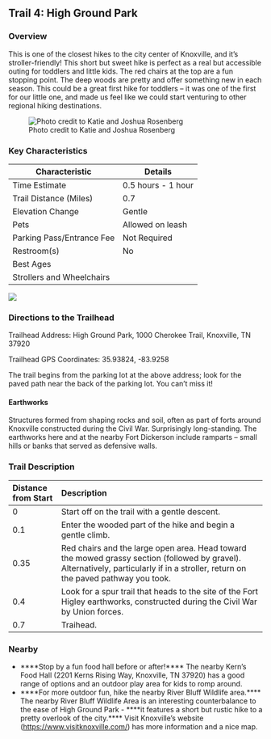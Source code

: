 ## Trail 4: High Ground Park

### Overview

This is one of the closest hikes to the city center of Knoxville, and it's stroller-friendly! This short but sweet hike is perfect as a real but accessible outing for toddlers and little kids. The red chairs at the top are a fun stopping point. The deep woods are pretty and offer something new in each season. This could be a great first hike for toddlers – it was one of the first for our little one, and made us feel like we could start venturing to other regional hiking destinations.

![Photo credit to Katie and Joshua Rosenberg](img/trail-04-figure-01.jpg)

### Key Characteristics

| **Characteristic**        | **Details**        |
|---------------------------|--------------------|
| Time Estimate             | 0.5 hours - 1 hour |
| Trail Distance (Miles)    | 0.7                |
| Elevation Change          | Gentle             |
| Pets                      | Allowed on leash   |
| Parking Pass/Entrance Fee | Not Required       |
| Restroom(s)               | No                 |
| Best Ages                 |                    |
| Strollers and Wheelchairs |                    |

![](maps/trail-04-map.jpeg)

### Directions to the Trailhead

Trailhead Address: High Ground Park, 1000 Cherokee Trail, Knoxville, TN 37920

Trailhead GPS Coordinates: 35.93824, -83.9258

The trail begins from the parking lot at the above address; look for the paved path near the back of the parking lot. You can't miss it!

::: {.callout-note appearance="simple" icon="true"}
#### Earthworks  
Structures formed from shaping rocks and soil, often as part of forts around Knoxville constructed during the Civil War. Surprisingly long-standing. The earthworks here and at the nearby Fort Dickerson include ramparts – small hills or banks that served as defensive walls.  
:::

### Trail Description

| Distance from Start | Description                                                                                                                                                                        |
|:-------------|:---------------------------------------------------------|
| 0                   | Start off on the trail with a gentle descent.                                                                                                                                      |
| 0.1                 | Enter the wooded part of the hike and begin a gentle climb.                                                                                                                        |
| 0.35                | Red chairs and the large open area. Head toward the mowed grassy section (followed by gravel). Alternatively, particularly if in a stroller, return on the paved pathway you took. |
| 0.4                 | Look for a spur trail that heads to the site of the Fort Higley earthworks, constructed during the Civil War by Union forces.                                                      |
| 0.7                 | Traihead.                                                                                                                                                                          |

### Nearby

-   \*\*\*\*Stop by a fun food hall before or after!\*\*\*\* The nearby Kern's Food Hall (2201 Kerns Rising Way, Knoxville, TN 37920) has a good range of options and an outdoor play area for kids to romp around.
-   \*\*\*\*For more outdoor fun, hike the nearby River Bluff Wildlife area.\*\*\*\* The nearby River Bluff Wildlife Area is an interesting counterbalance to the ease of High Ground Park - \*\*\*\*it features a short but rustic hike to a pretty overlook of the city.\*\*\*\* Visit Knoxville's website (<https://www.visitknoxville.com/>) has more information and a nice map.
